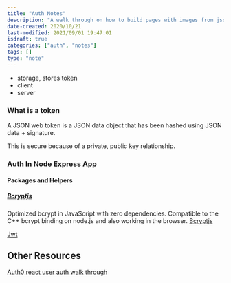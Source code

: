 ```yaml
---
title: "Auth Notes"
description: "A walk through on how to build pages with images from json data"
date-created: 2020/10/21
last-modified: 2021/09/01 19:47:01
isdraft: true
categories: ["auth", "notes"]
tags: []
type: "note"
---
```


- storage, stores token
- client
- server

### What is a token

A JSON web token is a JSON data object that has been hashed using JSON data + signature.

This is secure because of a private, public key relationship.

### Auth In Node Express App

#### Packages and Helpers

##### [Bcryptjs](https://www.npmjs.com/package/bcryptjs)

Optimized bcrypt in JavaScript with zero dependencies. Compatible to the C++ bcrypt binding on node.js and also working in the browser.
[Bcryptjs](https://www.npmjs.com/package/bcryptjs)

[Jwt](https://jwt.io/)

## Other Resources

[Auth0 react user auth walk through](https://auth0.com/blog/complete-guide-to-react-user-authentication/)
